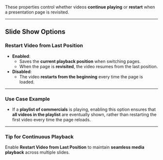 
These properties control whether videos **continue playing** or **restart** when a presentation page is revisited.

---

## **Slide Show Options**  

### **Restart Video from Last Position**  
- **Enabled**:  
  - Saves the **current playback position** when switching pages.  
  - When the page is **revisited**, the video resumes from the last position.  
- **Disabled**:  
  - The video **restarts from the beginning** every time the page is loaded.

---

### **Use Case Example**  
- If a **playlist of commercials** is playing, enabling this option ensures that **all videos in the playlist** are eventually shown, rather than restarting the first video every time the page reloads.

---

### **Tip for Continuous Playback**  
Enable **Restart Video from Last Position** to maintain **seamless media playback** across multiple slides.